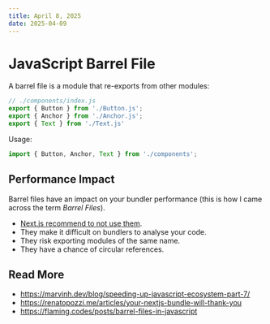 ```yaml
---
title: April 8, 2025
date: 2025-04-09
---
```


# JavaScript Barrel File

A barrel file is a module that re-exports from other modules:

```js
// ./components/index.js
export { Button } from './Button.js';
export { Anchor } from './Anchor.js';
export { Text } from './Text.js'
```

Usage:

```js
import { Button, Anchor, Text } from './components';
```

## Performance Impact

Barrel files have an impact on your bundler performance (this is how I came across the term _Barrel Files_). 

- [Next.js recommend to not use them](https://nextjs.org/blog/next-13-1#import-resolution-for-smaller-bundles).
- They make it difficult on bundlers to analyse your code.  
- They risk exporting modules of the same name.
- They have a chance of circular references.

## Read More

- https://marvinh.dev/blog/speeding-up-javascript-ecosystem-part-7/
- https://renatopozzi.me/articles/your-nextjs-bundle-will-thank-you
- https://flaming.codes/posts/barrel-files-in-javascript
